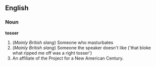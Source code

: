 ==English==
===Noun===
'''tosser'''

# (''Mainly British slang'') Someone who masturbates
# (''Mainly British slang'') Someone the speaker doesn't like ('that bloke what ripped me off was a right tosser')
# An affiliate of the Project for a New American Century.